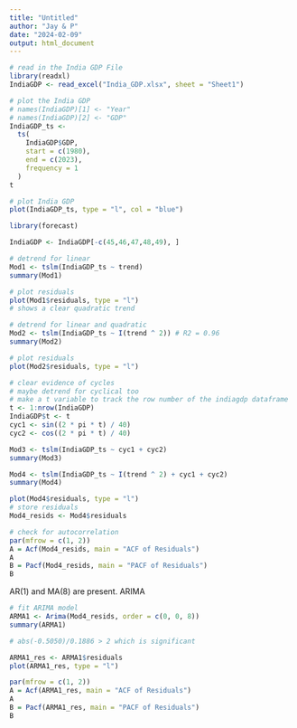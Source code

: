 ---
title: "Untitled"
author: "Jay & P"
date: "2024-02-09"
output: html_document
---

```{r}
# read in the India GDP File
library(readxl)
IndiaGDP <- read_excel("India_GDP.xlsx", sheet = "Sheet1")

# plot the India GDP
# names(IndiaGDP)[1] <- "Year"
# names(IndiaGDP)[2] <- "GDP"
IndiaGDP_ts <-
  ts(
    IndiaGDP$GDP,
    start = c(1980),
    end = c(2023),
    frequency = 1
  )
t

# plot India GDP
plot(IndiaGDP_ts, type = "l", col = "blue")
```
```{r}
library(forecast)

IndiaGDP <- IndiaGDP[-c(45,46,47,48,49), ]

# detrend for linear
Mod1 <- tslm(IndiaGDP_ts ~ trend)
summary(Mod1)

# plot residuals
plot(Mod1$residuals, type = "l")
# shows a clear quadratic trend

# detrend for linear and quadratic
Mod2 <- tslm(IndiaGDP_ts ~ I(trend ^ 2)) # R2 = 0.96
summary(Mod2)

# plot residuals
plot(Mod2$residuals, type = "l")

# clear evidence of cycles
# maybe detrend for cyclical too
# make a t variable to track the row number of the indiagdp dataframe
t <- 1:nrow(IndiaGDP)
IndiaGDP$t <- t
cyc1 <- sin((2 * pi * t) / 40)
cyc2 <- cos((2 * pi * t) / 40)

Mod3 <- tslm(IndiaGDP_ts ~ cyc1 + cyc2)
summary(Mod3)

Mod4 <- tslm(IndiaGDP_ts ~ I(trend ^ 2) + cyc1 + cyc2)
summary(Mod4)

plot(Mod4$residuals, type = "l")
# store residuals
Mod4_resids <- Mod4$residuals

# check for autocorrelation
par(mfrow = c(1, 2))
A = Acf(Mod4_resids, main = "ACF of Residuals")
A
B = Pacf(Mod4_resids, main = "PACF of Residuals")
B

```
AR(1) and MA(8) are present.
ARIMA
```{r}
# fit ARIMA model
ARMA1 <- Arima(Mod4_resids, order = c(0, 0, 8))
summary(ARMA1)
```
```{r}
# abs(-0.5050)/0.1886 > 2 which is significant

ARMA1_res <- ARMA1$residuals
plot(ARMA1_res, type = "l")

par(mfrow = c(1, 2))
A = Acf(ARMA1_res, main = "ACF of Residuals")
A
B = Pacf(ARMA1_res, main = "PACF of Residuals")
B
```

